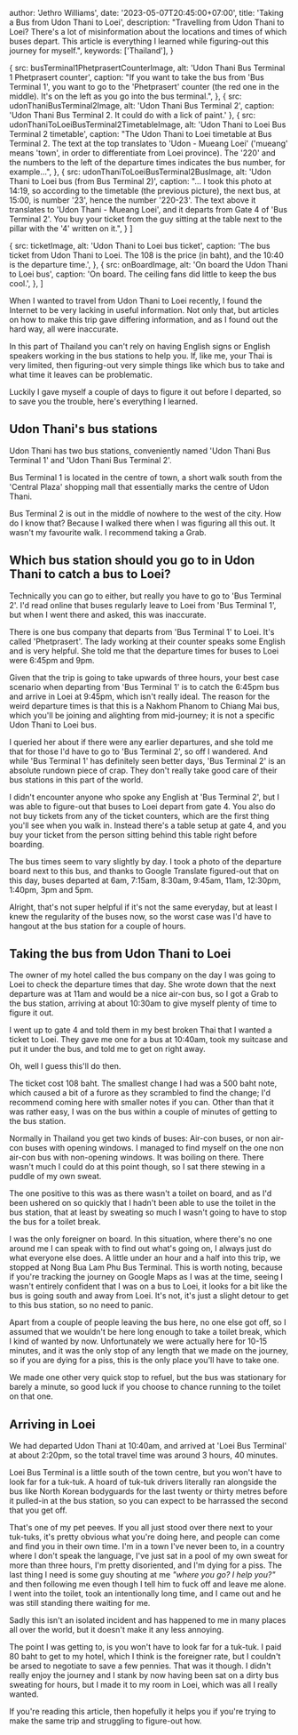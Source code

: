 


  author: 'Jethro Williams',
  date: '2023-05-07T20:45:00+07:00',
  title: 'Taking a Bus from Udon Thani to Loei',
  description: "Travelling from Udon Thani to Loei? There's a lot of misinformation about the locations and times of which buses depart. This article is everything I learned while figuring-out this journey for myself.",
  keywords: ['Thailand'],
}

  {
    src: busTerminal1PhetprasertCounterImage,
    alt: 'Udon Thani Bus Terminal 1 Phetprasert counter',
    caption: "If you want to take the bus from 'Bus Terminal 1', you want to go to the 'Phetprasert' counter (the red one in the middle). It's on the left as you go into the bus terminal.",
  },
  {
    src: udonThaniBusTerminal2Image,
    alt: 'Udon Thani Bus Terminal 2',
    caption: 'Udon Thani Bus Terminal 2. It could do with a lick of paint.'
  },
  {
    src: udonThaniToLoeiBusTerminal2TimetableImage,
    alt: 'Udon Thani to Loei Bus Terminal 2 timetable',
    caption: "The Udon Thani to Loei timetable at Bus Terminal 2. The text at the top translates to 'Udon - Mueang Loei' ('mueang' means 'town', in order to differentiate from Loei province). The '220' and the numbers to the left of the departure times indicates the bus number, for example...",
  },
  {
    src: udonThaniToLoeiBusTerminal2BusImage,
    alt: 'Udon Thani to Loei bus (from Bus Terminal 2)',
    caption: "... I took this photo at 14:19, so according to the timetable (the previous picture), the next bus, at 15:00, is number '23', hence the number '220-23'. The text above it translates to 'Udon Thani - Mueang Loei', and it departs from Gate 4 of 'Bus Terminal 2'. You buy your ticket from the guy sitting at the table next to the pillar with the '4' written on it.",
  }
]

  {
    src: ticketImage,
    alt: 'Udon Thani to Loei bus ticket',
    caption: 'The bus ticket from Udon Thani to Loei. The 108 is the price (in baht), and the 10:40 is the departure time.',
  },
  {
    src: onBoardImage,
    alt: 'On board the Udon Thani to Loei bus',
    caption: 'On board. The ceiling fans did little to keep the bus cool.',
  },
]


When I wanted to travel from Udon Thani to Loei recently, I found the Internet to be very lacking in useful information. Not only that, but articles on how to make this trip gave differing information, and as I found out the hard way, all were inaccurate.

In this part of Thailand you can't rely on having English signs or English speakers working in the bus stations to help you. If, like me, your Thai is very limited, then figuring-out very simple things like which bus to take and what time it leaves can be problematic.

Luckily I gave myself a couple of days to figure it out before I departed, so to save you the trouble, here's everything I learned.

## Udon Thani's bus stations

Udon Thani has two bus stations, conveniently named 'Udon Thani Bus Terminal 1' and 'Udon Thani Bus Terminal 2'.

<ExternalLink url='https://goo.gl/maps/ireE8AaXmM8TA6Gn6'>Bus Terminal 1</ExternalLink> is located in the centre of town, a short walk south from the 'Central Plaza' shopping mall that essentially marks the centre of Udon Thani.

<ExternalLink url='https://goo.gl/maps/R2NWYSWWQBotARBU9'>Bus Terminal 2</ExternalLink> is out in the middle of nowhere to the west of the city. How do I know that? Because I walked there when I was figuring all this out. It wasn't my favourite walk. I recommend taking a Grab.

## Which bus station should you go to in Udon Thani to catch a bus to Loei?

Technically you can go to either, but really you have to go to 'Bus Terminal 2'. I'd read online that buses regularly leave to Loei from 'Bus Terminal 1', but when I went there and asked, this was inaccurate.

There is one bus company that departs from 'Bus Terminal 1' to Loei. It's called 'Phetprasert'. The lady working at their counter speaks some English and is very helpful. She told me that the departure times for buses to Loei were 6:45pm and 9pm.

Given that the trip is going to take upwards of three hours, your best case scenario when departing from 'Bus Terminal 1' is to catch the 6:45pm bus and arrive in Loei at 9:45pm, which isn't really ideal. The reason for the weird departure times is that this is a Nakhom Phanom to Chiang Mai bus, which you'll be joining and alighting from mid-journey; it is not a specific Udon Thani to Loei bus.

I queried her about if there were any earlier departures, and she told me that for those I'd have to go to 'Bus Terminal 2', so off I wandered. And while 'Bus Terminal 1' has definitely seen better days, 'Bus Terminal 2' is an absolute rundown piece of crap. They don't really take good care of their bus stations in this part of the world.

I didn't encounter anyone who spoke any English at 'Bus Terminal 2', but I was able to figure-out that buses to Loei depart from gate 4. You also do not buy tickets from any of the ticket counters, which are the first thing you'll see when you walk in. Instead there's a table setup at gate 4, and you buy your ticket from the person sitting behind this table right before boarding.

The bus times seem to vary slightly by day. I took a photo of the departure board next to this bus, and thanks to Google Translate figured-out that on this day, buses departed at 6am, 7:15am, 8:30am, 9:45am, 11am, 12:30pm, 1:40pm, 3pm and 5pm.

Alright, that's not super helpful if it's not the same everyday, but at least I knew the regularity of the buses now, so the worst case was I'd have to hangout at the bus station for a couple of hours.

<ImageGallery images={udonThaniBusTerminalsImages} />

## Taking the bus from Udon Thani to Loei

The owner of my hotel called the bus company on the day I was going to Loei to check the departure times that day. She wrote down that the next departure was at 11am and would be a nice air-con bus, so I got a Grab to the bus station, arriving at about 10:30am to give myself plenty of time to figure it out.

I went up to gate 4 and told them in my best broken Thai that I wanted a ticket to Loei. They gave me one for a bus at 10:40am, took my suitcase and put it under the bus, and told me to get on right away.

Oh, well I guess this'll do then.

The ticket cost 108 baht. The smallest change I had was a 500 baht note, which caused a bit of a furore as they scrambled to find the change; I'd recommend coming here with smaller notes if you can. Other than that it was rather easy, I was on the bus within a couple of minutes of getting to the bus station.

Normally in Thailand you get two kinds of buses: Air-con buses, or non air-con buses with opening windows. I managed to find myself on the one non air-con bus with non-opening windows. It was boiling on there. There wasn't much I could do at this point though, so I sat there stewing in a puddle of my own sweat.

The one positive to this was as there wasn't a toilet on board, and as I'd been ushered on so quickly that I hadn't been able to use the toilet in the bus station, that at least by sweating so much I wasn't going to have to stop the bus for a toilet break.

I was the only foreigner on board. In this situation, where there's no one around me I can speak with to find out what's going on, I always just do what everyone else does. A little under an hour and a half into this trip, we stopped at <ExternalLink url='https://goo.gl/maps/Kzt55mnsmq4PZHue7'>Nong Bua Lam Phu Bus Terminal</ExternalLink>. This is worth noting, because if you're tracking the journey on Google Maps as I was at the time, seeing I wasn't entirely confident that I was on a bus to Loei, it looks for a bit like the bus is going south and away from Loei. It's not, it's just a slight detour to get to this bus station, so no need to panic.

Apart from a couple of people leaving the bus here, no one else got off, so I assumed that we wouldn't be here long enough to take a toilet break, which I kind of wanted by now. Unfortunately we were actually here for 10-15 minutes, and it was the only stop of any length that we made on the journey, so if you are dying for a piss, this is the only place you'll have to take one.

We made one other very quick stop to refuel, but the bus was stationary for barely a minute, so good luck if you choose to chance running to the toilet on that one.

<ImageGallery images={udonThaniToLoeiBusTripImages} />

## Arriving in Loei

We had departed Udon Thani at 10:40am, and arrived at 'Loei Bus Terminal' at about 2:20pm, so the total travel time was around 3 hours, 40 minutes.

<ExternalLink url='https://goo.gl/maps/repVDs9WeDG9QpAf8'>Loei Bus Terminal</ExternalLink> is a little south of the town centre, but you won't have to look far for a tuk-tuk. A hoard of tuk-tuk drivers literally ran alongside the bus like North Korean bodyguards for the last twenty or thirty metres before it pulled-in at the bus station, so you can expect to be harrassed the second that you get off.

That's one of my pet peeves. If you all just stood over there next to your tuk-tuks, it's pretty obvious what you're doing here, and people can come and find you in their own time. I'm in a town I've never been to, in a country where I don't speak the language, I've just sat in a pool of my own sweat for more than three hours, I'm pretty disoriented, and I'm dying for a piss. The last thing I need is some guy shouting at me _"where you go? I help you?"_ and then following me even though I tell him to fuck off and leave me alone. I went into the toilet, took an intentionally long time, and I came out and he was still standing there waiting for me.

Sadly this isn't an isolated incident and has happened to me in many places all over the world, but it doesn't make it any less annoying.

The point I was getting to, is you won't have to look far for a tuk-tuk. I paid 80 baht to get to my hotel, which I think is the foreigner rate, but I couldn't be arsed to negotiate to save a few pennies. That was it though. I didn't really enjoy the journey and I stank by now having been sat on a dirty bus sweating for hours, but I made it to my room in Loei, which was all I really wanted.

If you're reading this article, then hopefully it helps you if you're trying to make the same trip and struggling to figure-out how.
